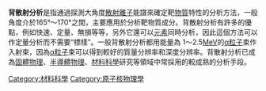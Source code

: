 {{Expert|time=2015-12-14T03:49:29+00:00}}
'''背散射分析'''是指通過探測大角度[[散射|散射]][[離子|離子]]能譜來確定靶[[物質|物質]]特性的分析方法，一般角度介於165°～170°之間，主要應用於分析靶物質成分。背散射分析有許多的優點，例如快速、定量、無損等等，另外它還可以[[元素|元素]]同時分析，因此這個方法可以作定量分析而不需要“標樣”。一般背散射分析都用能量為 1～2.5[[電子伏特|MeV]]的[[α粒子|α粒子]]束作入射束，因為[[α粒子|α粒子]]束可以得到較好的質量分辨率和深度分辨率。背散射分析已成為[[固態物理|固體物理]]、[[半導體|半導體物理]]、[[材料科學|材料科學]]研究等領域中常採用的較成熟的分析手段。
{{物理小作品}}
[[Category:材料科學|Category:材料科學]]
[[Category:原子核物理學|Category:原子核物理學]]